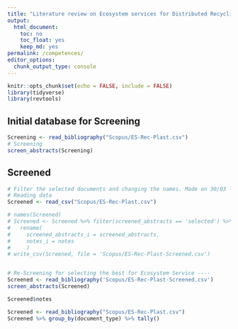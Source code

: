 ```yaml
---
title: "Literature review on Ecosystem services for Distributed Recycling"
output:
  html_document:
    toc: no
    toc_float: yes
    keep_md: yes
permalink: /competences/
editor_options:
  chunk_output_type: console
---
```



```r
knitr::opts_chunk$set(echo = FALSE, include = FALSE)
library(tidyverse)
library(revtools)

```



## Initial database for Screening

```r
Screening <- read_bibliography("Scopus/ES-Rec-Plast.csv")
# Screening
screen_abstracts(Screening)
```


## Screened
```r

# Filter the selected documents and changing the names. Made on 30/03 -----
# Reading data
Screened <- read_csv("Scopus/ES-Rec-Plast.csv")

# names(Screened)
# Screened <- Screened %>% filter(screened_abstracts == 'selected') %>% 
#   rename(
#     screened_abstracts_i = screened_abstracts,
#     notes_i = notes
#     )
# write_csv(Screened, file = 'Scopus/ES-Rec-Plast-Screened.csv')


# Re-Screening for selecting the best for Ecosystem Service ----
Screened <- read_bibliography('Scopus/ES-Rec-Plast-Screened.csv')
screen_abstracts(Screened)

Screened$notes
```



```r


Screened <- read_bibliography("Scopus/ES-Rec-Plast.csv")
Screened %>% group_by(document_type) %>% tally()
```


